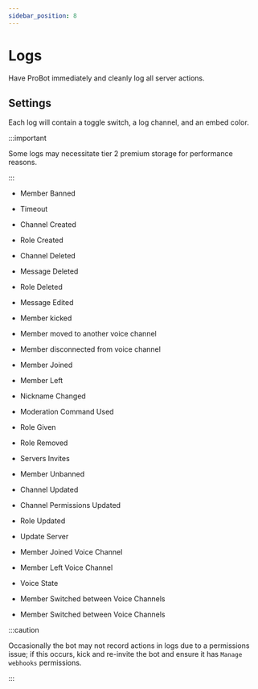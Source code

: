 ```yaml
---
sidebar_position: 8
---
```


# Logs

Have ProBot immediately and cleanly log all server actions.

## Settings 

Each log will contain a toggle switch, a log channel, and an embed color.

:::important 

Some logs may necessitate tier 2 premium storage for performance reasons.

:::

- Member Banned



- Timeout



- Channel Created



- Role Created



- Channel Deleted



- Message Deleted



- Role Deleted



- Message Edited



- Member kicked



- Member moved to another voice channel



- Member disconnected from voice channel 



- Member Joined



- Member Left



- Nickname Changed



- Moderation Command Used



- Role Given



- Role Removed



- Servers Invites



- Member Unbanned



- Channel Updated



- Channel Permissions Updated



- Role Updated



- Update Server



- Member Joined Voice Channel



- Member Left Voice Channel



- Voice State



- Member Switched between Voice Channels

 

- Member Switched between Voice Channels




:::caution

Occasionally the bot may not record actions in logs due to a permissions issue; if this occurs, kick and re-invite the bot and ensure it has `Manage webhooks` permissions.

:::
